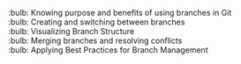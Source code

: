 :bulb: Knowing purpose and benefits of using branches in Git<br>
:bulb: Creating and switching between branches<br>
:bulb: Visualizing Branch Structure<br>
:bulb: Merging branches and resolving conflicts<br>
:bulb: Applying Best Practices for Branch Management